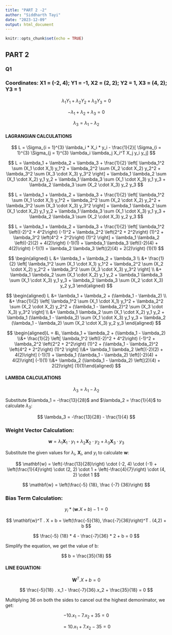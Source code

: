 ---
title: "PART 2 -2"
author: "Siddharth Tayi"
date: "2023-12-09"
output: html_document
---

```{r setup, include=FALSE}
knitr::opts_chunk$set(echo = TRUE)
```

## PART 2

### Q1

### Coordinates: X1 = (-2, 4); Y1 = -1, X2 = (2, 2); Y2 = 1, X3 = (4, 2); Y3 = 1

$$
 \lambda_1 Y_1 + \lambda_2 Y_2 + \lambda_3 Y_3 = 0
$$

$$
 - \lambda_1 + \lambda_2 + \lambda_3 = 0
$$

$$
\lambda_3 =  \lambda_1 - \lambda_2 
$$

#### LAGRANGIAN CALCULATIONS

$$
L = \Sigma_{i = 1}^{3} \lambda_i * X_i * y_i - \frac{1}{2}[ \Sigma_{i = 1}^{3} \Sigma_{j = 1}^{3} \lambda_i \lambda_j X_i^T X_j  y_i y_j]
$$

$$
L = \lambda_1 + \lambda_2 + \lambda_3 + \frac{1}{2} \left[ \lambda_1^2 \sum (X_1 \cdot X_1) y_1^2 + \lambda_2^2 \sum (X_2 \cdot X_2) y_2^2 + \lambda_3^2 \sum (X_3 \cdot X_3) y_3^2 \right] + \lambda_1 \lambda_2 \sum (X_1 \cdot X_2) y_1 y_2 + \lambda_1 \lambda_3 \sum (X_1 \cdot X_3) y_1 y_3 + \lambda_2 \lambda_3 \sum (X_2 \cdot X_3) y_2 y_3
$$

$$
L = \lambda_1 + \lambda_2 + \lambda_3 + \frac{1}{2} \left[ \lambda_1^2 \sum (X_1 \cdot X_1) y_1^2 + \lambda_2^2 \sum (X_2 \cdot X_2) y_2^2 + \lambda_3^2 \sum (X_3 \cdot X_3) y_3^2 \right] + \lambda_1 \lambda_2 \sum (X_1 \cdot X_2) y_1 y_2 + \lambda_1 \lambda_3 \sum (X_1 \cdot X_3) y_1 y_3 + \lambda_2 \lambda_3 \sum (X_2 \cdot X_3) y_2 y_3
$$

$$
L = \lambda_1 + \lambda_2 + \lambda_3 + \frac{1}{2} \left[ \lambda_1^2 \left((-2)^2 + 4^2\right) (-1)^2 + \lambda_2^2 \left(2^2 + 2^2\right) (1)^2 + \lambda_3^2 \left(4^2 + 2^2\right) (1)^2 \right] + \lambda_1 \lambda_2 \left((-2)(2) + 4(2)\right) (-1)(1) + \lambda_1 \lambda_3 \left((-2)(4) + 4(2)\right) (-1)(1) + \lambda_2 \lambda_3 \left((2)(4) + 2(2)\right) (1)(1)
$$

$$
\begin{aligned}
L &= \lambda_1 + \lambda_2 + \lambda_3 \\
&+ \frac{1}{2} \left[ \lambda_1^2 \sum (X_1 \cdot X_1) y_1^2 + \lambda_2^2 \sum (X_2 \cdot X_2) y_2^2 + \lambda_3^2 \sum (X_3 \cdot X_3) y_3^2 \right] \\
&+ \lambda_1 \lambda_2 \sum (X_1 \cdot X_2) y_1 y_2 + \lambda_1 \lambda_3 \sum (X_1 \cdot X_3) y_1 y_3 + \lambda_2 \lambda_3 \sum (X_2 \cdot X_3) y_2 y_3
\end{aligned}
$$

$$
\begin{aligned}
L &= \lambda_1 + \lambda_2 + (\lambda_1 - \lambda_2) \\
&+ \frac{1}{2} \left[ \lambda_1^2 \sum (X_1 \cdot X_1) y_1^2 + \lambda_2^2 \sum (X_2 \cdot X_2) y_2^2 + (\lambda_1 - \lambda_2)^2 \sum (X_3 \cdot X_3) y_3^2 \right] \\
&+ \lambda_1 \lambda_2 \sum (X_1 \cdot X_2) y_1 y_2 + \lambda_1 (\lambda_1 - \lambda_2) \sum (X_1 \cdot X_3) y_1 y_3 + \lambda_2 (\lambda_1 - \lambda_2) \sum (X_2 \cdot X_3) y_2 y_3
\end{aligned}
$$

$$
\begin{aligned}L = &\, \lambda_1 + \lambda_2 + (\lambda_1 - \lambda_2) \\&+ \frac{1}{2} \left[ \lambda_1^2 \left((-2)^2 + 4^2\right) (-1)^2 + \lambda_2^2 \left(2^2 + 2^2\right) (1)^2 + (\lambda_1 - \lambda_2)^2 \left(4^2 + 2^2\right) (1)^2 \right] \\&+ \lambda_1 \lambda_2 \left[(-2)(2) + 4(2)\right] (-1)(1) + \lambda_1 (\lambda_1 - \lambda_2) \left[(-2)(4) + 4(2)\right] (-1)(1) \\&+ \lambda_2 (\lambda_1 - \lambda_2) \left[(2)(4) + 2(2)\right] (1)(1)\end{aligned}
$$

#### LAMBDA CALCULATIONS

$$
\lambda_3 = \lambda_1 - \lambda_2
$$

Substitute $\lambda_1 = -\frac{13}{28}$ and $\lambda_2 = \frac{1}{4}$ to calculate $\lambda_3$:

$$
\lambda_3 = -\frac{13}{28} - \frac{1}{4}
$$

### Weight Vector Calculation:

$$
\mathbf{w} = \lambda_1 \mathbf{X}_1 \cdot y_1 + \lambda_2 \mathbf{X}_2 \cdot y_2 + \lambda_3 \mathbf{X}_3 \cdot y_3
$$

Substitute the given values for $\lambda_i$, $\mathbf{X}_i$, and $y_i$ to calculate $\mathbf{w}$:

$$
\mathbf{w} = \left(-\frac{13}{28}\right) \cdot (-2, 4) \cdot (-1) + \left(\frac{1}{4}\right) \cdot (2, 2) \cdot 1 + \left(-\frac{4}{7}\right) \cdot (4, 2) \cdot 1
$$

$$
\mathbf{w} = \left(\frac{-5} {18}, \frac {-7} {36}\right)
$$

### Bias Term Calculation:

$$
y_i*\left(\mathbf{w} . X + b\right) - 1 = 0
$$

$$
\mathbf{w}^T . X + b = \left(\frac{-5}{18}, \frac{-7}{36}\right)^T . (4,2) + b
$$

$$
\frac{-5} {18} * 4 - \frac{-7}{36} * 2 + b = 0
$$

Simplify the equation, we get the value of b:

$$
b = \frac{35}{18}
$$

#### LINE EQUATION:

$$
\mathbf{W}^T. X + b = 0
$$

$$
\frac{-5}{18} . x_1 - \frac{-7}{36}.x_2 + \frac{35}{18} = 0
$$

Multiplying 36 on both the sides to cancel out the highest demonimator, we get:

$$
-10.x_1 - 7.x_2 + 35 = 0
$$

$$
= 10.x_1 + 7.x_2 - 35 = 0
$$
